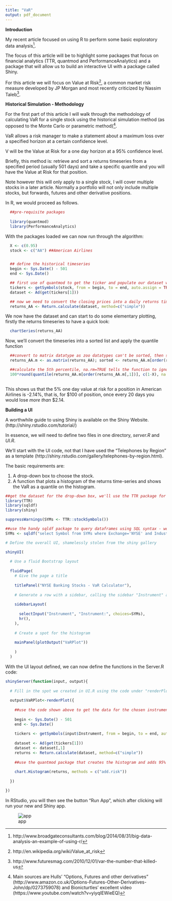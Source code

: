 ```yaml
---
title: "VaR"
output: pdf_document
---
```


**Introduction**

My recent article focused on using R to perform some basic exploratory data analysis[^1].   

The focus of this article will be to highlight some packages that focus on financial analytics (TTR, quantmod and PerformanceAnalytics) and a package that will allow us to build an interactive UI with a package called Shiny.

For this article we will focus on Value at Risk[^2], a common market risk measure developed by JP Morgan and most recently criticized by Nassim Taleb[^3].



**Historical Simulation - Methodology**

For the first part of this article I will walk through the methodology of calculating VaR for a single stock using the historical simulation method (as opposed to the Monte Carlo or parametric method)[^4]. 

VaR allows a risk manager to make a statement about a maximum loss over a specified horizon at a certain confidence level.

V will be the Value at Risk for a one day horizon at a 95% confidence level.  

Briefly, this method is:  retrieve and sort a returns timeseries from a specified period (usually 501 days) and take a specific quantile and you will have the Value at Risk for that position.   

Note however this will only apply to a single stock, I will cover multiple stocks in a later article.  Normally a portfolio will not only include multiple stocks, but forwards, futures and other derivative positions.

In R, we would proceed as follows.

```r

  ##pre-requisite packages
  
  library(quantmod)
  library(PerformanceAnalytics)
```

With the packages loaded we can now run through the algorithm:

```r

  X <- c(0.95)
  stock <- c("AA") ##American Airlines


  ## define the historical timeseries
  begin <- Sys.Date() - 501 
  end <- Sys.Date()   

  ## first use of quantmod to get the ticker and populate our dataset with the timeseries of Adjusted closing price
  tickers <- getSymbols(stock, from = begin, to = end, auto.assign = TRUE)  
  dataset <- Ad(get(tickers[1]))  

  ## now we need to convert the closing prices into a daily returns timeseries - we will use the Performance Analytics package
  returns_AA <- Return.calculate(dataset, method=c("simple"))
```

We now have the dataset and can start to do some elementary plotting, firstly the returns timeseries to have a quick look:

```r

  chartSeries(returns_AA)

```

Now, we'll convert the timeseries into a sorted list and apply the quantile function
```r

  ##convert to matrix datatype as zoo datatypes can't be sorted, then sort ascending
  returns_AA.m <- as.matrix(returns_AA); sorted <- returns_AA.m[order(returns_AA.m[,1])]   

  ##calculate the 5th percentile, na.rm=TRUE tells the function to ignore NA values (not available values)
  100*round(quantile(returns_AA.m[order(returns_AA.m[,1])], c(1-X), na.rm=TRUE), 4)   
  
```

This shows us that the 5% one day value at risk for a position in American Airlines is -2.14%, that is, for $100 of position, once every 20 days you would lose *more than* $2.14.

**Building a UI**

A worthwhile guide to using Shiny is available on the Shiny Website. (http://shiny.rstudio.com/tutorial/)

In essence, we will need to define two files in one directory, *server.R* and *UI.R*.  

We'll start with the UI code, not that I have used the "Telephones by Region" as a template (http://shiny.rstudio.com/gallery/telephones-by-region.html).

The basic requirements are:

1. A drop-down box to choose the stock.
2. A function that plots a histogram of the returns time-series and shows the VaR as a quantile on the histogram.

```r

##get the dataset for the drop-down box, we'll use the TTR package for downloading a vector of stocks, and load this into the variable SYMs
library(TTR)
library(sqldf)
library(shiny)

suppressWarnings(SYMs <- TTR::stockSymbols())

##use the handy sqldf package to query dataframes using SQL syntax - we'll focus on Banking stocks on the NYSE.
SYMs <- sqldf("select Symbol from SYMs where Exchange='NYSE' and Industry like '%Banks%'")

# Define the overall UI, shamelessly stolen from the shiny gallery

shinyUI(
  
  # Use a fluid Bootstrap layout
  
  fluidPage(
    # Give the page a title
    
    titlePanel("NYSE Banking Stocks - VaR Calculator"),        
    
    # Generate a row with a sidebar, calling the sidebar "Instrument" and populating the choices with the vector SYMs
    
    sidebarLayout(
      
      selectInput("Instrument", "Instrument:", choices=SYMs),
      hr(),
    ),      
    
    # Create a spot for the histogram
    
    mainPanel(plotOutput("VaRPlot"))
    
    )
  )

```

With the UI layout defined, we can now define the functions in the Server.R code:

```r

shinyServer(function(input, output){
 
  # Fill in the spot we created in UI.R using the code under "renderPlot"
  
  output$VaRPlot<-renderPlot({
    
    ##use the code shown above to get the data for the chosen instrument captured in input$Instrument
    
    begin <- Sys.Date() - 501 
    end <- Sys.Date()   
    
    tickers <- getSymbols(input$Instrument, from = begin, to = end, auto.assign = TRUE)
    
    dataset <- Ad(get(tickers[1]))
    dataset <- dataset[,1]
    returns <- Return.calculate(dataset, method=c("simple"))
    
    ##use the quantmod package that creates the histogram and adds 95% VaR using the add.risk method
    
    chart.Histogram(returns, methods = c("add.risk"))
   
  })

})
```

In RStudio, you will then see the button "Run App", which after clicking will run your new and Shiny app.

![app](figures/shiny_app.jpeg)

[^1]: http://www.broadgateconsultants.com/blog/2014/08/31/big-data-analysis-an-example-of-using-r/
[^2]: http://en.wikipedia.org/wiki/Value_at_risk
[^3]: http://www.futuresmag.com/2010/12/01/var-the-number-that-killed-us
[^4]: Main sources are Hulls' "Options, Futures and other derivatives"  (http://www.amazon.co.uk/Options-Futures-Other-Derivatives-John/dp/0273759078) and Bionicturtles' excellent video (https://www.youtube.com/watch?v=yiyqIEWieEQ)
